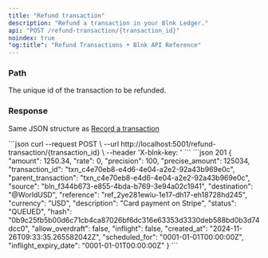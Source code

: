 ```yaml
---
title: "Refund transaction"
description: "Refund a transaction in your Blnk Ledger."
api: "POST /refund-transaction/{transaction_id}"
noindex: true
"og:title": "Refund Transactions • Blnk API Reference"
---
```




<Key />

### Path

<ParamField path="transaction_id" type="string" required>
  The unique id of the transaction to be refunded.
</ParamField>

### Response

Same JSON structure as [Record a transaction](/reference/create-transaction#response)

<RequestExample>
```json
curl --request POST \
  --url http://localhost:5001/refund-transaction/{transaction_id} \
  --header 'X-blnk-key: <api-key>'
```
</RequestExample>

<ResponseExample>
```json 201
{
    "amount": 1250.34,
    "rate": 0,
    "precision": 100,
    "precise_amount": 125034,
    "transaction_id": "txn_c4e70eb8-e4d6-4e04-a2e2-92a43b969e0c",
    "parent_transaction": "txn_c4e70eb8-e4d6-4e04-a2e2-92a43b969e0c",
    "source": "bln_f344b673-e855-4bda-b769-3e94a02c1941",
    "destination": "@WorldUSD",
    "reference": "ref_2ye281ewiu-1e17-dh17-eh18728hd245",
    "currency": "USD",
    "description": "Card payment on Stripe",
    "status": "QUEUED",
    "hash": "0b9c25fb5b00d6c71cb4ca87026bf6dc316e63353d3330deb588bd0b3d74dcc0",
    "allow_overdraft": false,
    "inflight": false,
    "created_at": "2024-11-26T09:33:35.265582042Z",
    "scheduled_for": "0001-01-01T00:00:00Z",
    "inflight_expiry_date": "0001-01-01T00:00:00Z"
}
```
</ResponseExample>

<NeedHelp />